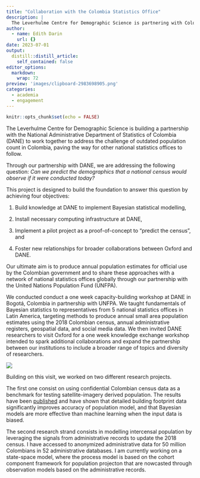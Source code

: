 ```yaml
---
title: "Collaboration with the Colombia Statistics Office"
description: |
  The Leverhulme Centre for Demographic Science is partnering with Colombia’s Stats Office to rethink how population counts are produced between censuses. By combining Bayesian modelling, administrative records, and satellite data, the project is pioneering new methods to generate accurate annual population estimates.
author:
  - name: Edith Darin
    url: {}
date: 2023-07-01
output:
  distill::distill_article:
    self_contained: false
editor_options: 
  markdown: 
    wrap: 72
preview: 'images/clipboard-2983698905.png'
categories:
  - academia
  - engagement
---
```


```r
knitr::opts_chunk$set(echo = FALSE)
```

The Leverhulme Centre for Demographic Science is building a partnership
with the National Administrative Department of Statistics of Colombia
(DANE) to work together to address the challenge of outdated population
count in Colombia, paving the way for other national statistics offices
to follow.

Through our partnership with DANE, we are addressing the following
question: *Can we predict the demographics that a national census would
observe if it were conducted today?*

This project is designed to build the foundation to answer this question
by achieving four objectives:

1.  Build knowledge at DANE to implement Bayesian statistical modelling,

2.  Install necessary computing infrastructure at DANE,

3.  Implement a pilot project as a proof-of-concept to “predict the
    census”, and

4.  Foster new relationships for broader collaborations between Oxford
    and DANE.

Our ultimate aim is to produce annual population estimates for official
use by the Colombian government and to share these approaches with a
network of national statistics offices globally through our partnership
with the United Nations Population Fund (UNFPA).

We conducted conduct a one week capacity-building workshop at DANE in
Bogotá, Colombia in partnership with UNFPA. We taught fundamentals of
Bayesian statistics to representatives from 5 national statistics
offices in Latin America, targeting methods to produce annual small area
population estimates using the 2018 Colombian census, annual
administrative registers, geospatial data, and social media data. We
then invited DANE researchers to visit Oxford for a one week knowledge
exchange workshop intended to spark additional collaborations and expand
the partnership between our institutions to include a broader range of
topics and diversity of researchers.

![](images/clipboard-2983698905.png)

Building on this visit, we worked on two different research projects.

The first one consist on using confidential Colombian census data as a
benchmark for testing satellite-imagery derived population. The results
have been
[published](https://onlinelibrary.wiley.com/doi/10.1002/psp.70083) and
have shown that detailed building footprint data significantly improves
accuracy of population model, and that Bayesian models are more
effective than machine learning when the input data is biased.

The second research strand consists in modelling intercensal population
by leveraging the signals from administrative records to update the 2018
census. I have accessed to anonymized administrative data for 50 million
Colombians in 52 administrative databases. I am currently working on a
state-space model, where the process model is based on the cohort
component framework for population projecton that are nowcasted through
observation models based on the administrative records.
